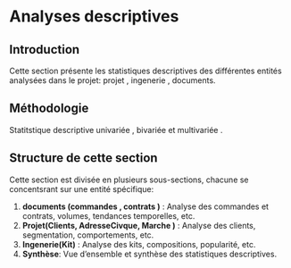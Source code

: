 # **Analyses descriptives**

## Introduction

Cette section présente les statistiques descriptives des différentes entités analysées dans le projet: projet , ingenerie , documents.

## Méthodologie

Statitstique descriptive univariée , bivariée et multivariée .

## Structure de cette section

Cette section est divisée en plusieurs sous-sections, chacune se concentsrant sur une entité spécifique:

1.  **documents (commandes , contrats )** : Analyse des commandes et contrats, volumes, tendances temporelles, etc.
2.  **Projet(Clients, AdresseCivque, Marche )** : Analyse des clients, segmentation, comportements, etc.
3.  **Ingenerie(Kit)** : Analyse des kits, compositions, popularité, etc.
4.  **Synthèse**: Vue d'ensemble et synthèse des statistiques descriptives.
